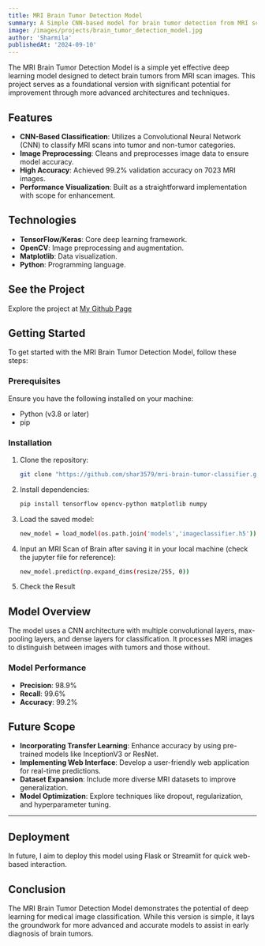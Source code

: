 ```yaml
---
title: MRI Brain Tumor Detection Model
summary: A Simple CNN-based model for brain tumor detection from MRI scans.
image: /images/projects/brain_tumor_detection_model.jpg
author: 'Sharmila'
publishedAt: '2024-09-10'
---
```


The MRI Brain Tumor Detection Model is a simple yet effective deep learning model designed to detect brain tumors from MRI scan images. This project serves as a foundational version with significant potential for improvement through more advanced architectures and techniques.

## Features

- **CNN-Based Classification**: Utilizes a Convolutional Neural Network (CNN) to classify MRI scans into tumor and non-tumor categories.
- **Image Preprocessing**: Cleans and preprocesses image data to ensure model accuracy.
- **High Accuracy**:  Achieved 99.2% validation accuracy on 7023 MRI images.
- **Performance Visualization**: Built as a straightforward implementation with scope for enhancement.



## Technologies

-  **TensorFlow/Keras**: Core deep learning framework.
-  **OpenCV**: Image preprocessing and augmentation.
-  **Matplotlib**: Data visualization.
-  **Python**: Programming language.

## See the Project

Explore the project at [My Github Page](https://github.com/shar3579/mri-brain-tumor-classifier)

## Getting Started

To get started with the MRI Brain Tumor Detection Model, follow these steps:

### Prerequisites

Ensure you have the following installed on your machine:

- Python (v3.8 or later)
- pip


### Installation

1. Clone the repository:
   ```bash
   git clone "https://github.com/shar3579/mri-brain-tumor-classifier.git"
   ```

2. Install dependencies:
   ```bash
   pip install tensorflow opencv-python matplotlib numpy
   ```

3. Load the saved model:
   ```bash
   new_model = load_model(os.path.join('models','imageclassifier.h5'))
   ```

4. Input an MRI Scan of Brain after saving it in your local machine (check the jupyter file for reference):
   ```bash
   new_model.predict(np.expand_dims(resize/255, 0))
   ```

5. Check the Result

## Model Overview

The model uses a CNN architecture with multiple convolutional layers, max-pooling layers, and dense layers for classification. It processes MRI images to distinguish between images with tumors and those without.

### Model Performance

- **Precision**: 98.9%
- **Recall**: 99.6%
- **Accuracy**: 99.2%

## Future Scope

- **Incorporating Transfer Learning**: Enhance accuracy by using pre-trained models like InceptionV3 or ResNet.
- **Implementing Web Interface**: Develop a user-friendly web application for real-time predictions.
- **Dataset Expansion**: Include more diverse MRI datasets to improve generalization.
- **Model Optimization**: Explore techniques like dropout, regularization, and hyperparameter tuning.
---

## Deployment

In future, I aim to deploy this model using Flask or Streamlit for quick web-based interaction.

## Conclusion
The MRI Brain Tumor Detection Model demonstrates the potential of deep learning for medical image classification. While this version is simple, it lays the groundwork for more advanced and accurate models to assist in early diagnosis of brain tumors.